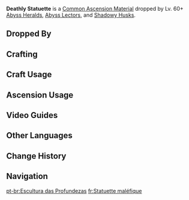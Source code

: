 {{Item Infobox
|id           = 112019
|image        = Item Deathly Statuette.png
|type         = Common Ascension Materials
|group        = Statuettes
|group2       = Elite Enemy Drops
|invCategory  = Character Development Items
|rarity       = 4
|description  = A one-eyed carving that emanates an ominous energy, with no indication of what it's made of.<br />As you gaze upon this idol, you can almost hear a strange, comforting whisper...<br />"See, my child. All that lies under the throne of heaven shall be destroyed by upheaval. The eternal peace of the pitch-dark void shall embrace us all."
|source1      = Dropped by Lv. 60+ [[Abyss Heralds]], [[Abyss Lectors]], and [[Shadowy Husks]].
|source2      = [[Crafting]]
}}
'''Deathly Statuette''' is a [[Common Ascension Material]] dropped by Lv. 60+ [[Abyss Heralds]], [[Abyss Lectors]], and [[Shadowy Husks]].

==Dropped By==
{{Dropped By|level=60}}

==Crafting==
{{Recipe
|type = Crafting
|Dark Statuette = 3
|Mora = 125
|sort = Dark Statuette,Mora
}}

==Craft Usage==
{{Craft Usage}}

==Ascension Usage==
{{Ascension Usage}}

==Video Guides==
{{EVT
|video1   = eVZGA_ytoks
|caption1 = 12 Shadowy Husks

|video2   = 17Znw5FRvTo
|caption2 = Quick Farming in 2 Minutes
}}

==Other Languages==
{{Other Languages
|en      = Deathly Statuette
|zhs     = 幽邃刻像
|zhs_rm  = Yōusuì Kèxiàng
|zht     = 幽邃刻像
|zht_rm  = Yōusuì Kèxiàng
|zh_tl   = Deep and Quiet Sculpture
|ja      = 幽邃なる彫刻
|ja_rm   = Yuusui-naru Choukoku{{Assumed}}
|ja_tl   = Deep and Quiet Sculpture
|ko      = 그윽한 {{tt|조각상|彫刻像}}
|ko_rm   = Geu'eukhan Jogaksang
|ko_tl   = Solitary Statue
|es      = Estatuilla de las profundidades
|es_tl   = Statuette of the Depths
|fr      = Statuette maléfique
|fr_tl   = Evil Statuette
|ru      = Смертельная статуэтка
|ru_tl   = Deathly Statuette
|th      = Deathly Statuette
|vi      = {{tt|Tượng|像}} {{tt|Tử Thần|死神}}
|vi_tl   = Deathly Statue
|de      = Figur der Finsternis
|de_tl   = Figure of the Darkness
|id      = Deathly Statuette
|pt      = Escultura das Profundezas
|pt_tl   = Sculpture of the Depths
}}

==Change History==
{{Change History|2.6}}

==Navigation==
{{Development Item Navbox|Common Ascension Materials}}

[[pt-br:Escultura das Profundezas]]
[[fr:Statuette maléfique]]